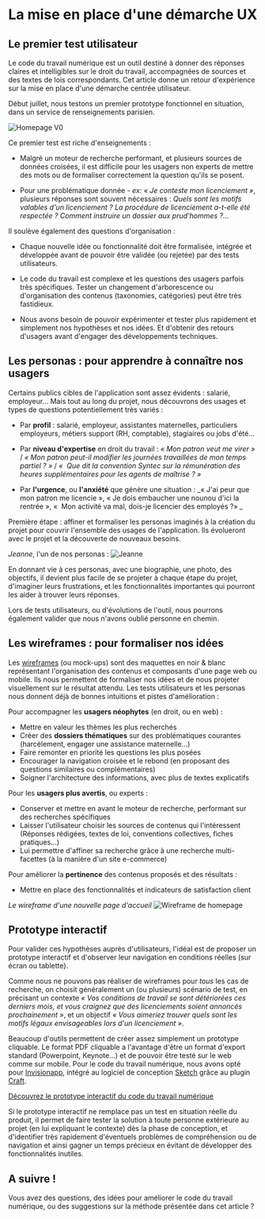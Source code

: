 

<LayoutCDTN meta={meta}>

# La mise en place d'une démarche UX

##  Le premier test utilisateur

Le code du travail numérique est un outil destiné à donner des réponses claires et intelligibles sur le droit du travail, accompagnées de sources et des textes de lois correspondants. Cet article donne un retour d'expérience sur la mise en place d'une démarche centrée utilisateur.

Début juillet, nous testons un premier prototype fonctionnel en situation, dans un service de renseignements parisien.

![Homepage V0](/static/images/startups/code-du-travail-numerique/ux/homepage-v0.png)

Ce premier test est riche d'enseignements :

- Malgré un moteur de recherche performant, et plusieurs sources de données croisées, il est difficile pour les usagers non experts de mettre des mots ou de formaliser correctement la question qu'ils se posent.

- Pour une problématique donnée - _ex: « Je conteste mon licenciement »_, plusieurs réponses sont souvent nécessaires : _Quels sont les motifs valables d'un licenciement ? La procédure de licenciement a-t-elle été respectée ? Comment instruire un dossier aux prud'hommes ?…_

Il soulève également des questions d'organisation :

- Chaque nouvelle idée ou fonctionnalité doit être formalisée, intégrée et développée avant de pouvoir être validée (ou rejetée) par des tests utilisateurs.

- Le code du travail est complexe et les questions des usagers parfois très spécifiques. Tester un changement d'arborescence ou d'organisation des contenus (taxonomies, catégories) peut être très fastidieux.

- Nous avons besoin de pouvoir expérimenter et tester plus rapidement et simplement nos hypothèses et nos idées. Et d'obtenir des retours d'usagers avant d'engager des développements techniques.


## Les personas : pour apprendre à connaître nos usagers

Certains publics cibles de l'application sont assez évidents : salarié, employeur… Mais tout au long du projet, nous découvrons des usages et types de questions potentiellement très variés :

- Par **profil** : salarié, employeur, assistantes maternelles, particuliers employeurs, métiers support (RH, comptable), stagiaires ou jobs d'été…

- Par **niveau d'expertise** en droit du travail : _« Mon patron veut me virer »_ / _« Mon patron peut-il modifier les journées travaillées de mon temps partiel ? »_ / _«  Que dit la convention Syntec sur la rémunération des heures supplémentaires pour les agents de maîtrise ? »_

- Par **l'urgence**, ou **l'anxiété** que génère une situation : _« J'ai peur que mon patron me licencie », « Je dois embaucher une nounou d'ici la rentrée », «  Mon activité va mal, dois-je licencier des employés ?»  _

Première étape : affiner et formaliser les personas imaginés à la création du projet pour couvrir l'ensemble des usages de l'application. Ils évolueront avec le projet et la découverte de nouveaux besoins.

_Jeanne_, l'un de nos personas :
![Jeanne](/static/images/startups/code-du-travail-numerique/personas/jeanne.png)


En donnant vie à ces personas, avec une biographie, une photo, des objectifs, il devient plus facile de se projeter à chaque étape du projet, d'imaginer leurs frustrations, et les fonctionnalités importantes qui pourront les aider à trouver leurs réponses.

Lors de tests utilisateurs, ou d'évolutions de l'outil, nous pourrons également valider que nous n'avons oublié personne en chemin.



## Les wireframes : pour formaliser nos idées

Les [wireframes](https://fr.wikipedia.org/wiki/Wireframe_(design)) (ou mock-ups) sont des maquettes en noir & blanc représentant l'organisation des contenus et composants d'une page web ou mobile. Ils nous permettent de formaliser nos idées et de nous projeter visuellement sur le résultat attendu. Les tests utilisateurs et les personas nous donnent déjà de bonnes intuitions et pistes d'amélioration :

Pour accompagner les **usagers néophytes** (en droit, ou en web) :
- Mettre en valeur les thèmes les plus recherchés
- Créer des **dossiers thématiques** sur des problématiques courantes (harcèlement, engager une assistance maternelle...)
- Faire remonter en priorité les questions les plus posées
- Encourager la navigation croisée et le rebond (en proposant des questions similaires ou complémentaires)
- Soigner l'architecture des informations, avec plus de textes explicatifs

Pour les **usagers plus avertis**, ou experts :
- Conserver et mettre en avant le moteur de recherche, performant sur des recherches spécifiques
- Laisser l'utilisateur choisir les sources de contenus qui l'intéressent (Réponses rédigées, textes de loi, conventions collectives, fiches pratiques...)
- Lui permettre d'affiner sa recherche grâce à une recherche multi-facettes (à la manière d'un site e-commerce)

Pour améliorer la **pertinence** des contenus proposés et des résultats :
- Mettre en place des fonctionnalités et indicateurs de satisfaction client

_Le wireframe d'une nouvelle page d'accueil_
![Wireframe de homepage](/static/images/startups/code-du-travail-numerique/ux/homepage-wf.png)


## Prototype interactif

Pour valider ces hypothèses auprès d'utilisateurs, l'idéal est de proposer un prototype interactif et d'observer leur navigation en conditions réelles (sur écran ou tablette).

Comme nous ne pouvons pas réaliser de wireframes pour _tous_ les cas de recherche, on choisit généralement un (ou plusieurs) scénario de test, en précisant un contexte _« Vos conditions de travail se sont détériorées ces derniers mois, et vous craignez que des licenciements soient annoncés prochainement »_, et un objectif _« Vous aimeriez trouver quels sont les motifs légaux envisageables lors d'un licenciement »_.

Beaucoup d'outils permettent de créer assez simplement un prototype cliquable. Le format PDF cliquable a l'avantage d'être un format d'export standard (Powerpoint, Keynote…) et de pouvoir être testé sur le web comme sur mobile. Pour le code du travail numérique, nous avons opté pour [Invisionapp](https://www.invisionapp.com/), intégré au logiciel de conception [Sketch](https://www.sketchapp.com/) grâce au plugin [Craft](https://www.invisionapp.com/craft).

[Découvrez le prototype interactif du code du travail numérique](https://invis.io/DBMWXF74F2G#/308308616_Home)

Si le prototype interactif ne remplace pas un test en situation réelle du produit, il permet de faire tester la solution à toute personne extérieure au projet (en lui expliquant le contexte) dès la phase de conception, et d'identifier très rapidement d'éventuels problèmes de compréhension ou de navigation et ainsi gagner un temps précieux en évitant de développer des fonctionnalités inutiles.

## A suivre !

Vous avez des questions, des idées pour améliorer le code du travail numérique, ou des suggestions sur la méthode présentée dans cet article ?

</LayoutCDTN>



